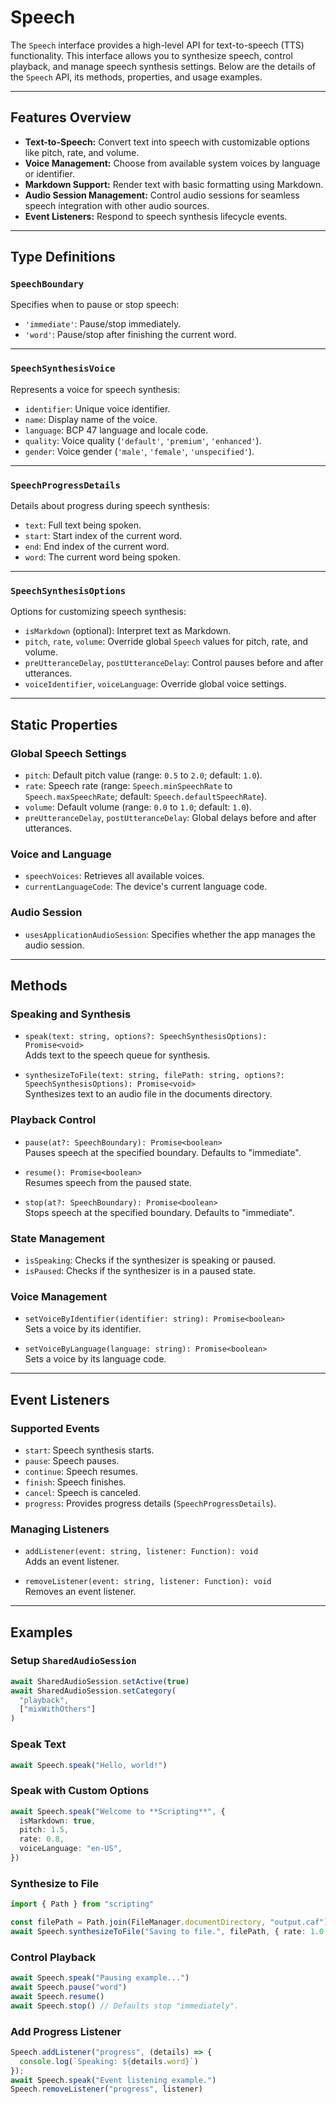 # Speech 
        
The `Speech` interface provides a high-level API for text-to-speech (TTS) functionality. This interface allows you to synthesize speech, control playback, and manage speech synthesis settings. Below are the details of the `Speech` API, its methods, properties, and usage examples.

---

## Features Overview

- **Text-to-Speech:** Convert text into speech with customizable options like pitch, rate, and volume.
- **Voice Management:** Choose from available system voices by language or identifier.
- **Markdown Support:** Render text with basic formatting using Markdown.
- **Audio Session Management:** Control audio sessions for seamless speech integration with other audio sources.
- **Event Listeners:** Respond to speech synthesis lifecycle events.

---

## Type Definitions

### `SpeechBoundary`
Specifies when to pause or stop speech:
- `'immediate'`: Pause/stop immediately.
- `'word'`: Pause/stop after finishing the current word.

---

### `SpeechSynthesisVoice`
Represents a voice for speech synthesis:
- `identifier`: Unique voice identifier.
- `name`: Display name of the voice.
- `language`: BCP 47 language and locale code.
- `quality`: Voice quality (`'default'`, `'premium'`, `'enhanced'`).
- `gender`: Voice gender (`'male'`, `'female'`, `'unspecified'`).

---

### `SpeechProgressDetails`
Details about progress during speech synthesis:
- `text`: Full text being spoken.
- `start`: Start index of the current word.
- `end`: End index of the current word.
- `word`: The current word being spoken.

---

### `SpeechSynthesisOptions`
Options for customizing speech synthesis:
- `isMarkdown` (optional): Interpret text as Markdown.
- `pitch`, `rate`, `volume`: Override global `Speech` values for pitch, rate, and volume.
- `preUtteranceDelay`, `postUtteranceDelay`: Control pauses before and after utterances.
- `voiceIdentifier`, `voiceLanguage`: Override global voice settings.

---

## Static Properties

### Global Speech Settings
- `pitch`: Default pitch value (range: `0.5` to `2.0`; default: `1.0`).
- `rate`: Speech rate (range: `Speech.minSpeechRate` to `Speech.maxSpeechRate`; default: `Speech.defaultSpeechRate`).
- `volume`: Default volume (range: `0.0` to `1.0`; default: `1.0`).
- `preUtteranceDelay`, `postUtteranceDelay`: Global delays before and after utterances.

### Voice and Language
- `speechVoices`: Retrieves all available voices.
- `currentLanguageCode`: The device's current language code.

### Audio Session
- `usesApplicationAudioSession`: Specifies whether the app manages the audio session.

---

## Methods

### Speaking and Synthesis
- `speak(text: string, options?: SpeechSynthesisOptions): Promise<void>`  
  Adds text to the speech queue for synthesis.
  
- `synthesizeToFile(text: string, filePath: string, options?: SpeechSynthesisOptions): Promise<void>`  
  Synthesizes text to an audio file in the documents directory.

### Playback Control
- `pause(at?: SpeechBoundary): Promise<boolean>`  
  Pauses speech at the specified boundary. Defaults to "immediate".

- `resume(): Promise<boolean>`  
  Resumes speech from the paused state.

- `stop(at?: SpeechBoundary): Promise<boolean>`  
  Stops speech at the specified boundary. Defaults to "immediate".

### State Management
- `isSpeaking`: Checks if the synthesizer is speaking or paused.
- `isPaused`: Checks if the synthesizer is in a paused state.

### Voice Management
- `setVoiceByIdentifier(identifier: string): Promise<boolean>`  
  Sets a voice by its identifier.

- `setVoiceByLanguage(language: string): Promise<boolean>`  
  Sets a voice by its language code.

---

## Event Listeners

### Supported Events
- `start`: Speech synthesis starts.
- `pause`: Speech pauses.
- `continue`: Speech resumes.
- `finish`: Speech finishes.
- `cancel`: Speech is canceled.
- `progress`: Provides progress details (`SpeechProgressDetails`).

### Managing Listeners
- `addListener(event: string, listener: Function): void`  
  Adds an event listener.

- `removeListener(event: string, listener: Function): void`  
  Removes an event listener.

---

## Examples

### Setup `SharedAudioSession`

```ts
await SharedAudioSession.setActive(true)
await SharedAudioSession.setCategory(
  "playback",
  ["mixWithOthers"]
)
```

### Speak Text
```ts
await Speech.speak("Hello, world!")
```

### Speak with Custom Options
```ts
await Speech.speak("Welcome to **Scripting**", {
  isMarkdown: true,
  pitch: 1.5,
  rate: 0.8,
  voiceLanguage: "en-US",
})
```

### Synthesize to File
```ts
import { Path } from "scripting"

const filePath = Path.join(FileManager.documentDirectory, "output.caf")
await Speech.synthesizeToFile("Saving to file.", filePath, { rate: 1.0 })
```

### Control Playback
```ts
await Speech.speak("Pausing example...")
await Speech.pause("word")
await Speech.resume()
await Speech.stop() // Defaults stop "immediately".
```

### Add Progress Listener
```ts
Speech.addListener("progress", (details) => {
  console.log(`Speaking: ${details.word}`)
});
await Speech.speak("Event listening example.")
Speech.removeListener("progress", listener)
```
